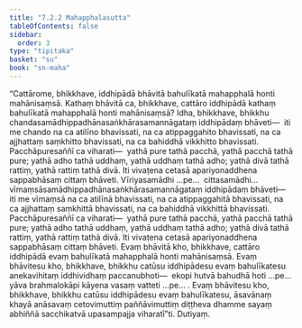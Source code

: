 ```yaml
---
title: "7.2.2 Mahapphalasutta"
tableOfContents: false
sidebar:
  order: 3
type: "tipitaka"
basket: "su"
book: "sn-maha"
---
```



<DynamicBreadcrumb />

<Division number="824" book="sn-maha" bookNo="14" page="233">

<Paragraph number="1398" book="sn-maha">
“Cattārome, bhikkhave, iddhipādā bhāvitā bahulīkatā mahapphalā honti mahānisaṃsā. Kathaṃ bhāvitā ca, bhikkhave, cattāro iddhipādā kathaṃ bahulīkatā mahapphalā honti mahānisaṃsā? Idha, bhikkhave, bhikkhu chandasamādhippadhānasaṅkhārasamannāgataṃ iddhipādaṃ bhāveti—  iti me chando na ca atilīno bhavissati, na ca atippaggahito bhavissati, na ca ajjhattaṃ saṃkhitto bhavissati, na ca bahiddhā vikkhitto bhavissati. Pacchāpuresaññī ca viharati—  yathā pure tathā pacchā, yathā pacchā tathā pure; yathā adho tathā uddhaṃ, yathā uddhaṃ tathā adho; yathā divā tathā rattiṃ, yathā rattiṃ tathā divā. Iti vivaṭena cetasā apariyonaddhena sappabhāsaṃ cittaṃ bhāveti.
</Paragraph>

<Paragraph number="1399" book="sn-maha">
Vīriyasamādhi …pe…  cittasamādhi…  vīmaṃsāsamādhippadhānasaṅkhārasamannāgataṃ iddhipādaṃ bhāveti—  iti me vīmaṃsā na ca atilīnā bhavissati, na ca atippaggahitā bhavissati, na ca ajjhattaṃ saṃkhittā bhavissati, na ca bahiddhā vikkhittā bhavissati. Pacchāpuresaññī ca viharati—  yathā pure tathā pacchā, yathā pacchā tathā pure; yathā adho tathā uddhaṃ, yathā uddhaṃ tathā adho; yathā divā tathā rattiṃ, yathā rattiṃ tathā divā. Iti vivaṭena cetasā apariyonaddhena sappabhāsaṃ cittaṃ bhāveti. Evaṃ bhāvitā kho, bhikkhave, cattāro iddhipādā evaṃ bahulīkatā mahapphalā honti mahānisaṃsā.
</Paragraph>

<Paragraph number="1400" book="sn-maha">
Evaṃ bhāvitesu kho, bhikkhave, bhikkhu catūsu iddhipādesu evaṃ bahulīkatesu anekavihitaṃ iddhividhaṃ paccanubhoti—  ekopi hutvā bahudhā hoti …pe…  yāva brahmalokāpi kāyena vasaṃ vatteti …pe… .
</Paragraph>

<Paragraph number="1401" book="sn-maha">
Evaṃ bhāvitesu kho, bhikkhave, bhikkhu catūsu iddhipādesu evaṃ bahulīkatesu, āsavānaṃ khayā anāsavaṃ cetovimuttiṃ paññāvimuttiṃ diṭṭheva dhamme sayaṃ abhiññā sacchikatvā upasampajja viharatī”ti.

</Paragraph>
</Division>

<Paragraph number="1402" type="center" book="sn-maha">
Dutiyaṃ.
</Paragraph>